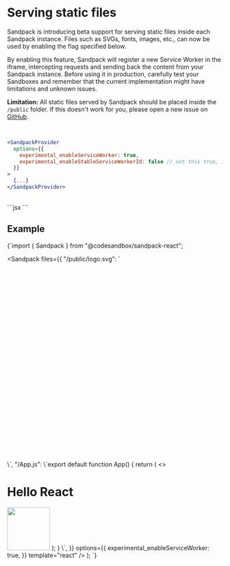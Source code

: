 
# Serving static files

Sandpack is introducing beta support for serving static files inside each Sandpack instance. Files such as SVGs, fonts, images, etc., can now be used by enabling the flag specified below.

By enabling this feature, Sandpack will register a new Service Worker in the iframe, intercepting requests and sending back the content from your Sandpack instance. Before using it in production, carefully test your Sandboxes and remember that the current implementation might have limitations and unknown issues.

**Limitation:** All static files served by Sandpack should be placed inside the `/public` folder. If this doesn't work for you, please open a new issue on [GitHub](https://github.com/codesandbox/sandpack/issues).

<br />

```jsx
<SandpackProvider
  options={{
    experimental_enableServiceWorker: true,
    experimental_enableStableServiceWorkerId: false // set this true, in case private package are used
  }}
>
  {...}
</SandpackProvider>
```

<br />
```jsx
<Sandpack
  options={{
    experimental_enableServiceWorker: true,
  }}
/>
```

## Example

<CodeBlock stack>
{`import { Sandpack } from "@codesandbox/sandpack-react";

  <Sandpack
    files={{
      "/public/logo.svg": \`<svg xmlns="http://www.w3.org/2000/svg" viewBox="-11.5 -10.23174 23 20.46348">
<title>React Logo</title>
<circle cx="0" cy="0" r="2.05" fill="#61dafb"/>
<g stroke="#61dafb" stroke-width="1" fill="none">
  <ellipse rx="11" ry="4.2"/>
  <ellipse rx="11" ry="4.2" transform="rotate(60)"/>
  <ellipse rx="11" ry="4.2" transform="rotate(120)"/>
</g>
</svg>
\`,
      "/App.js": \`export default function App() {
  return (
    <>
      <h1>Hello React</h1>
      <img width="100" src="/public/logo.svg" />
    </>
  );
}
      \`,
    }}
    options={{
      experimental_enableServiceWorker: true,
    }}
    template="react"
  />
);
`}
</CodeBlock>
